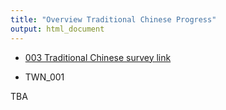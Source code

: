 ```yaml
---
title: "Overview Traditional Chinese Progress"
output: html_document
---
```


- [003 Traditional Chinese survey link](http://unf.co1.qualtrics.com/jfe/form/SV_eRsPzaFSS4fLKeN?Q_Language=ZH-T)

- TWN_001

TBA